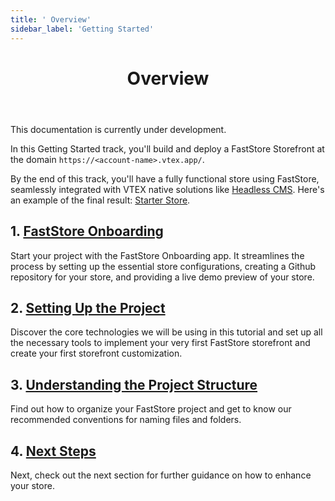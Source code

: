 ```yaml
---
title: ' Overview'
sidebar_label: 'Getting Started'
---
```



<header>

# Overview

</header>

<Callout type="warning" emoji="⚠️">
This documentation is currently under development.
</Callout>

In this Getting Started track, you'll build and deploy a FastStore Storefront at the domain `https://<account-name>.vtex.app/`.

By the end of this track, you'll have a fully functional store using FastStore, seamlessly integrated with VTEX native solutions like [Headless CMS](https://www.faststore.dev/tutorials/cms/0).
Here's an example of the final result: [Starter Store](https://starter.vtex.app).
  
## 1. [FastStore Onboarding](/docs/getting-started/onboarding)

Start your project with the FastStore Onboarding app. It streamlines the process by setting up the essential store configurations, creating a Github repository for your store, and providing a live demo preview of your store.

## 2. [Setting Up the Project](/docs/getting-started/settingup-project)

Discover the core technologies we will be using in this tutorial and set up all the necessary tools to implement your very first FastStore storefront and create your first storefront customization.

## 3. [Understanding the Project Structure](/docs/getting-started/project-structure)

Find out how to organize your FastStore project and get to know our recommended conventions for naming files and folders.

## 4. [Next Steps](/docs/getting-started/next-steps)
  
Next, check out the next section for further guidance on how to enhance your store.
  




